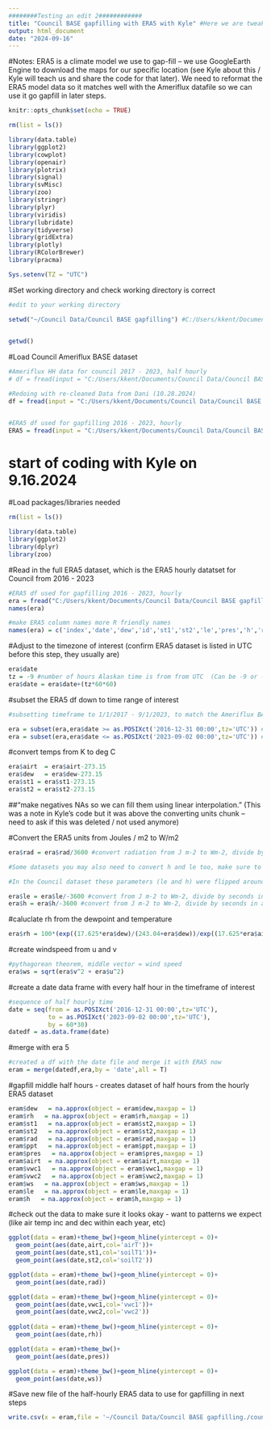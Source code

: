 ```yaml
---
########Testing an edit 2############
title: "Council BASE gapfilling with ERA5 with Kyle" #Here we are tweaking the ERA5 data to match the half-hourly format of the Ameriflux data and gapfilling those half hours from the Ameriflux BASE dataset. (Might be slightly different it you're using the Ameriflux Fullset dataset*)
output: html_document
date: "2024-09-16"
---
```


#Notes: ERA5 is a climate model we use to gap-fill -- we use GoogleEarth Engine to download the maps for our specific location (see Kyle about this / Kyle will teach us and share the code for that later). We need to reformat the ERA5 model data so it matches well with the Ameriflux datafile so we can use it go gapfill in later steps. 


```r
knitr::opts_chunk$set(echo = TRUE)
```

```r
rm(list = ls())

library(data.table)
library(ggplot2)
library(cowplot)
library(openair)
library(plotrix)
library(signal)
library(svMisc)
library(zoo)
library(stringr)
library(plyr)
library(viridis)
library(lubridate)
library(tidyverse)
library(gridExtra)
library(plotly)
library(RColorBrewer)
library(pracma)

Sys.setenv(TZ = "UTC")

```

#Set working directory and check working directory is correct
```r
#edit to your working directory 

setwd("~/Council Data/Council BASE gapfilling") #C:/Users/kkent/Documents/Council Data/Council BASE gapfilling

 
getwd()
```
#Load Council Ameriflux BASE dataset 

```r
#Ameriflux HH data for council 2017 - 2023, half hourly 
# df = fread(input = "C:/Users/kkent/Documents/Council Data/Council BASE gapfilling/AMF_US-NGC_BASE_HH_2-5.csv", na.strings = c('-9999','NA','NaN','NAN','-7999'))

#Redoing with re-cleaned Data from Dani (10.28.2024)
df = fread(input = "C:/Users/kkent/Documents/Council Data/Council BASE gapfilling/councilbase_met_flux_clean_2017_2023.csv", na.strings = c('-9999','NA','NaN','NAN','-7999'))


#ERA5 df used for gapfilling 2016 - 2023, hourly
ERA5 = fread(input = "C:/Users/kkent/Documents/Council Data/Council BASE gapfilling/ERA5hourly_2016_2023_Council.csv", na.strings = c('-9999','NA','NaN','NAN','-7999'))
```


# start of coding with Kyle on 9.16.2024

#Load packages/libraries needed

```r

rm(list = ls())

library(data.table)
library(ggplot2)
library(dplyr)
library(zoo)
```


#Read in the full ERA5 dataset, which is the ERA5 hourly datatset for Council from 2016 - 2023

```r
#ERA5 df used for gapfilling 2016 - 2023, hourly
era = fread("C:/Users/kkent/Documents/Council Data/Council BASE gapfilling/ERA5hourly_2016_2023_Council.csv")
names(era)

#make ERA5 column names more R friendly names
names(era) = c('index','date','dew','id','st1','st2','le','pres','h','rad','airt','ppt','u','v','vwc1','vwc2', 'geo')

```

#Adjust to the timezone of interest (confirm ERA5 dataset is listed in UTC before this step, they usually are)
```r
era$date
tz = -9 #number of hours Alaskan time is from from UTC  (Can be -9 or -8 depending on where in AK you are)
era$date = era$date+(tz*60*60)
```


#subset the ERA5 df down to time range of interest

```r
#subsetting timeframe to 1/1/2017 - 9/1/2023, to match the Ameriflux BASE dataset or whichever dataset you're working with 

era = subset(era,era$date >= as.POSIXct('2016-12-31 00:00',tz='UTC')) #greater than this date
era = subset(era,era$date <= as.POSIXct('2023-09-02 00:00',tz='UTC')) #less than this date
```


#convert temps from K to deg C

```r
era$airt  = era$airt-273.15
era$dew   = era$dew-273.15
era$st1 = era$st1-273.15
era$st2 = era$st2-273.15
```

##"make negatives NAs so we can fill them using linear interpolation." (This was a note in Kyle's code but it was above the converting units chunk -- need to ask if this was deleted / not used anymore)

#Convert the ERA5 units from Joules / m2 to W/m2

```r
era$rad = era$rad/3600 #convert radiation from J m-2 to Wm-2, divide by seconds in an hour

#Some datasets you may also need to convert h and le too, make sure to check the starting units 

#In the Council dataset these parameters (le and h) were flipped around, so we used -36000

era$le = era$le/-3600 #convert from J m-2 to Wm-2, divide by seconds in an hour
era$h = era$h/-3600 #convert from J m-2 to Wm-2, divide by seconds in an hour

```


#caluclate rh from the dewpoint and temperature

```r
era$rh = 100*(exp((17.625*era$dew)/(243.04+era$dew))/exp((17.625*era$airt)/(243.04+era$airt)))
```


#create windspeed from u and v

```r
#pythagorean theorem, middle vector = wind speed
era$ws = sqrt(era$v^2 + era$u^2)
```


#create a date data frame with every half hour in the timeframe of interest

```r
#sequence of half hourly time
date = seq(from = as.POSIXct('2016-12-31 00:00',tz='UTC'),
           to = as.POSIXct('2023-09-02 00:00',tz='UTC'),
           by = 60*30)
datedf = as.data.frame(date)

```


#merge with era 5
```r
#created a df with the date file and merge it with ERA5 now 
eram = merge(datedf,era,by = 'date',all = T)
```


#gapfill middle half hours - creates dataset of half hours from the hourly ERA5 dataset

```r

eram$dew   = na.approx(object = eram$dew,maxgap = 1)
eram$rh   = na.approx(object = eram$rh,maxgap = 1)
eram$st1   = na.approx(object = eram$st2,maxgap = 1)
eram$st2   = na.approx(object = eram$st2,maxgap = 1)
eram$rad   = na.approx(object = eram$rad,maxgap = 1)
eram$ppt   = na.approx(object = eram$ppt,maxgap = 1)
eram$pres   = na.approx(object = eram$pres,maxgap = 1)
eram$airt  = na.approx(object = eram$airt,maxgap = 1)
eram$vwc1   = na.approx(object = eram$vwc1,maxgap = 1)
eram$vwc2   = na.approx(object = eram$vwc2,maxgap = 1)
eram$ws   = na.approx(object = eram$ws,maxgap = 1)
eram$le   = na.approx(object = eram$le,maxgap = 1)
eram$h   = na.approx(object = eram$h,maxgap = 1)
```



#check out the data to make sure it looks okay - want to patterns we expect (like air temp inc and dec within each year, etc)
```r
ggplot(data = eram)+theme_bw()+geom_hline(yintercept = 0)+
  geom_point(aes(date,airt,col='airT'))+
  geom_point(aes(date,st1,col='soilT1'))+
  geom_point(aes(date,st2,col='soilT2'))

ggplot(data = eram)+theme_bw()+geom_hline(yintercept = 0)+
  geom_point(aes(date,rad))

ggplot(data = eram)+theme_bw()+geom_hline(yintercept = 0)+
  geom_point(aes(date,vwc1,col='vwc1'))+
  geom_point(aes(date,vwc2,col='vwc2'))
  
ggplot(data = eram)+theme_bw()+geom_hline(yintercept = 0)+
  geom_point(aes(date,rh))

ggplot(data = eram)+theme_bw()+
  geom_point(aes(date,pres))

ggplot(data = eram)+theme_bw()+geom_hline(yintercept = 0)+
  geom_point(aes(date,ws))
```
  

#Save new file of the half-hourly ERA5 data to use for gapfilling in next steps 

```r
write.csv(x = eram,file = '~/Council Data/Council BASE gapfilling./council_era5.csv',row.names = F)
```




